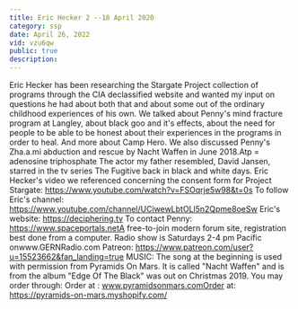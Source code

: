 ```yaml
---
title: Eric Hecker 2 --18 April 2020
category: ssp
date: April 26, 2022
vid: vzu6qw
public: true
description:
---
```

Eric Hecker has been researching the Stargate Project collection of programs through the CIA declassified website and wanted my input on questions he had about both that and about some out of the ordinary childhood experiences of his own.
We talked about Penny's mind fracture program at Langley, about black goo and it's effects, about the need for people to be able to be honest about their experiences in the programs in order to heal. And more about Camp Hero.
We also discussed Penny's Zha.a.mi abduction and rescue by Nacht Waffen in June 2018.Atp = adenosine triphosphate
The actor my father resembled, David Jansen, starred in the tv series The Fugitive back in black and white days.
Eric Hecker's video we referenced concerning the consent form for Project Stargate:
https://www.youtube.com/watch?v=FSOqrje5w98&t=0s
To follow Eric's channel:
https://www.youtube.com/channel/UCiwewLbtOLl5n2Qpme8oeSw
Eric's website:
https://deciphering.tv
To contact Penny:
https://www.spaceportals.net​​​​A free-to-join modern forum site, registration best done from a computer.
Radio show is Saturdays 2-4 pm Pacific onwww.GERNRadio.com
Patreon:
https://www.patreon.com/user?u=15523662&fan_landing=true
MUSIC:
The song at the beginning is used with permission from Pyramids On Mars.
It is called "Nacht Waffen" and is from the album "Edge Of The Black" was out on Christmas 2019.
You may order through:
Order at : www.pyramidsonmars.comOrder at: https://pyramids-on-mars.myshopify.com/
